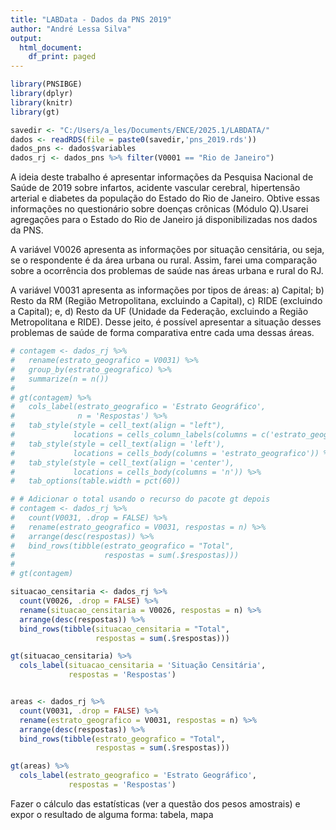 ---
title: "LABData - Dados da PNS 2019"
author: "André Lessa Silva"
output:
  html_document:
    df_print: paged
---

```{r, echo=FALSE, include=FALSE}
library(PNSIBGE)
library(dplyr)
library(knitr)
library(gt)

savedir <- "C:/Users/a_les/Documents/ENCE/2025.1/LABDATA/"
dados <- readRDS(file = paste0(savedir,'pns_2019.rds'))
dados_pns <- dados$variables
dados_rj <- dados_pns %>% filter(V0001 == "Rio de Janeiro")
```


A ideia deste trabalho é apresentar informações da Pesquisa Nacional de Saúde de 2019 sobre infartos, acidente vascular cerebral, hipertensão arterial e diabetes da população do Estado do Rio de Janeiro. Obtive essas informações no questionário sobre doenças crônicas (Módulo Q).Usarei agregações para o Estado do Rio de Janeiro já disponibilizadas nos dados da PNS. 

A variável V0026 apresenta as informações por situação censitária, ou seja, se o respondente é da área urbana ou rural. Assim, farei uma comparação sobre a ocorrência dos problemas de saúde nas áreas urbana e rural do RJ. 

A variável V0031 apresenta as informações por tipos de áreas: a) Capital; b) Resto da RM (Região Metropolitana, excluindo a Capital), c) RIDE (excluindo a Capital); e, d) Resto da UF (Unidade da Federação, excluindo a Região Metropolitana e RIDE). Desse jeito, é possível apresentar a situação desses problemas de saúde de forma comparativa entre cada uma dessas áreas. 


```{r, echo=FALSE}
# contagem <- dados_rj %>%
#   rename(estrato_geografico = V0031) %>% 
#   group_by(estrato_geografico) %>%
#   summarize(n = n())
# 
# gt(contagem) %>% 
#   cols_label(estrato_geografico = 'Estrato Geográfico',
#              n = 'Respostas') %>% 
#   tab_style(style = cell_text(align = "left"),
#             locations = cells_column_labels(columns = c('estrato_geografico', 'n'))) %>% 
#   tab_style(style = cell_text(align = 'left'),  
#             locations = cells_body(columns = 'estrato_geografico')) %>% 
#   tab_style(style = cell_text(align = 'center'),
#             locations = cells_body(columns = 'n')) %>% 
#   tab_options(table.width = pct(60))

# # Adicionar o total usando o recurso do pacote gt depois
# contagem <- dados_rj %>%
#   count(V0031, .drop = FALSE) %>% 
#   rename(estrato_geografico = V0031, respostas = n) %>% 
#   arrange(desc(respostas)) %>%
#   bind_rows(tibble(estrato_geografico = "Total", 
#                    respostas = sum(.$respostas)))
# 
# gt(contagem)

situacao_censitaria <- dados_rj %>%
  count(V0026, .drop = FALSE) %>% 
  rename(situacao_censitaria = V0026, respostas = n) %>% 
  arrange(desc(respostas)) %>%
  bind_rows(tibble(situacao_censitaria = "Total", 
                   respostas = sum(.$respostas))) 

gt(situacao_censitaria) %>% 
  cols_label(situacao_censitaria = 'Situação Censitária',
             respostas = 'Respostas')


areas <- dados_rj %>%
  count(V0031, .drop = FALSE) %>% 
  rename(estrato_geografico = V0031, respostas = n) %>% 
  arrange(desc(respostas)) %>%
  bind_rows(tibble(estrato_geografico = "Total", 
                   respostas = sum(.$respostas))) 

gt(areas) %>% 
  cols_label(estrato_geografico = 'Estrato Geográfico',
             respostas = 'Respostas')
```


Fazer o cálculo das estatísticas (ver a questão dos pesos amostrais) e expor o resultado de alguma forma: tabela, mapa

















